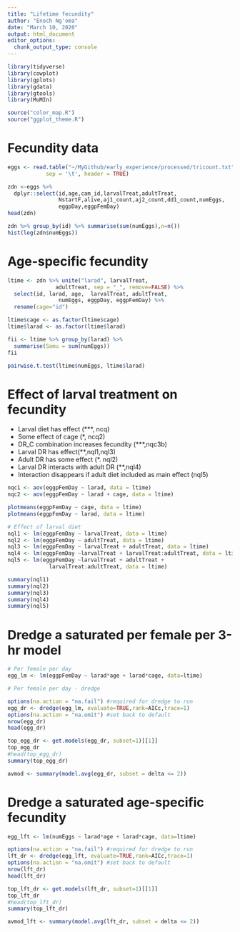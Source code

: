 ```yaml
---
title: "Lifetime fecundity"
author: "Enoch Ng'oma"
date: "March 10, 2020"
output: html_document
editor_options: 
  chunk_output_type: console
---
```


```r

library(tidyverse) 
library(cowplot)
library(gplots)
library(gdata)
library(gtools)
library(MuMIn)

source("color_map.R")
source("ggplot_theme.R")
```

# Fecundity data

```r
eggs <- read.table("~/MyGithub/early_experience/processed/tricount.txt",
            sep = '\t', header = TRUE)

zdn <-eggs %>%  
  dplyr::select(id,age,cam_id,larvalTreat,adultTreat,
                NstartF,alive,aj1_count,aj2_count,dd1_count,numEggs,
                eggpDay,eggpFemDay)
head(zdn)

zdn %>% group_by(id) %>% summarise(sum(numEggs),n=n())
hist(log(zdn$numEggs))

```

# Age-specific fecundity

```r

ltime <- zdn %>% unite("larad", larvalTreat, 
               adultTreat, sep = "_", remove=FALSE) %>%
  select(id, larad, age,  larvalTreat, adultTreat, 
                numEggs, eggpDay, eggpFemDay) %>%
  rename(cage="id")

ltime$cage <- as.factor(ltime$cage)
ltime$larad <- as.factor(ltime$larad)

fii <- ltime %>% group_by(larad) %>%
  summarise(Samu = sum(numEggs))
fii

pairwise.t.test(ltime$numEggs, ltime$larad)

```

# Effect of larval treatment on fecundity

- Larval diet has effect (***, ncq)
- Some effect of cage (*, ncq2)
- DR_C combination increases fecundity (***,nqc3b)
- Larval DR has effect(**,nql1,nql3)
- Adult DR has some effect (*. nql2)
- Larval DR interacts with adult DR (**,nql4)
- Interaction disappears if adult diet included as main effect (nql5)

```r
nqc1 <- aov(eggpFemDay ~ larad, data = ltime)
nqc2 <- aov(eggpFemDay ~ larad + cage, data = ltime)

plotmeans(eggpFemDay ~ cage, data = ltime)
plotmeans(eggpFemDay ~ larad, data = ltime)

# Effect of larval diet
nql1 <- lm(eggpFemDay ~ larvalTreat, data = ltime)
nql2 <- lm(eggpFemDay ~ adultTreat, data = ltime)
nql3 <- lm(eggpFemDay ~ larvalTreat + adultTreat, data = ltime)
nql4 <- lm(eggpFemDay ~larvalTreat + larvalTreat:adultTreat, data = ltime)
nql5 <- lm(eggpFemDay ~larvalTreat + adultTreat + 
             larvalTreat:adultTreat, data = ltime)

summary(nql1)
summary(nql2)
summary(nql3)
summary(nql4)
summary(nql5)

```

# Dredge a saturated per female per 3-hr model

```r
# Per female per day
egg_lm <- lm(eggpFemDay ~ larad*age + larad*cage, data=ltime)

# Per female per day - dredge

options(na.action = "na.fail") #required for dredge to run
egg_dr <- dredge(egg_lm, evaluate=TRUE,rank=AICc,trace=1)
options(na.action = "na.omit") #set back to default
nrow(egg_dr)
head(egg_dr)

top_egg_dr <- get.models(egg_dr, subset=1)[[1]]
top_egg_dr
#head(top_egg_dr)
summary(top_egg_dr)

avmod <- summary(model.avg(egg_dr, subset = delta <= 2))
```

# Dredge a saturated age-specific fecundity

```r
egg_lft <- lm(numEggs ~ larad*age + larad*cage, data=ltime)

options(na.action = "na.fail") #required for dredge to run
lft_dr <- dredge(egg_lft, evaluate=TRUE,rank=AICc,trace=1)
options(na.action = "na.omit") #set back to default
nrow(lft_dr)
head(lft_dr)

top_lft_dr <- get.models(lft_dr, subset=1)[[1]]
top_lft_dr
#head(top_lft_dr)
summary(top_lft_dr)

avmod_lft <- summary(model.avg(lft_dr, subset = delta <= 2))
```

